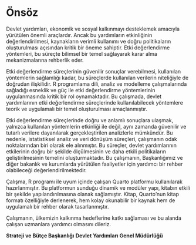 # Önsöz {.unnumbered}

Devlet yardımları, ekonomik ve sosyal kalkınmayı desteklemek amacıyla yürütülen önemli araçlardır. Ancak bu yardımların etkinliğinin değerlendirilmesi, kaynakların verimli kullanımı ve doğru politikaların oluşturulması açısından kritik bir öneme sahiptir. Etki değerlendirme yöntemleri, bu süreçte bilimsel bir temel sağlayarak karar alma mekanizmalarına rehberlik eder.

Etki değerlendirme süreçlerinin güvenilir sonuçlar verebilmesi, kullanılan yöntemlerin sağlamlığı kadar, bu süreçlerde kullanılan verilerin niteliğiyle de doğrudan ilişkilidir. R programlama dili, analiz ve modelleme çalışmalarında sağladığı esneklik ve güç ile etki değerlendirme yöntemlerinin uygulanmasında kritik bir rol oynamaktadır. Bu çalışmada, devlet yardımlarının etki değerlendirme süreçlerinde kullanılabilecek yöntemlere teorik ve uygulamalı bir temel oluşturulması amaçlanmıştır. 

Etki değerlendirme süreçlerinde doğru ve anlamlı sonuçlara ulaşmak, yalnızca kullanılan yöntemlerin etkinliği ile değil, aynı zamanda güvenilir ve tutarlı verilere dayanılarak gerçekleştirilen analizlerle mümkündür. Bu nedenle, istatistiksel analiz ve veri dönüşüm süreçleri, çalışmanın odak noktalarından biri olarak ele alınmıştır. Bu süreçler, devlet yardımlarının etkilerinin doğru bir şekilde ölçülmesinin ve daha etkili politikaların geliştirilmesinin temelini oluşturmaktadır. Bu çalışmanın, Başkanlığımız ve diğer bakanlık ve kurumlarda yürütülen faaliyetler için yardımcı bir rehber olabileceği değerlendirilmektedir. 

Çalışma, R programı ile uyum içinde çalışan Quarto platformu kullanılarak hazırlanmıştır. Bu platformun sunduğu dinamik ve modüler yapı, kitabın etkili bir şekilde yapılandırılmasına olanak sağlamıştır. Kitap, Quarto’nun kitap formatı özelliğiyle derlenerek, hem kolay okunabilir bir kaynak hem de uygulamalı bir rehber olarak tasarlanmıştır.

Çalışmanın, ülkemizin kalkınma hedeflerine katkı sağlaması ve bu alanda çalışan uzmanlara yardımcı olmasını dileriz.

**Strateji ve Bütçe Başkanlığı**
**Devlet Yardımları Genel Müdürlüğü**

\newpage

